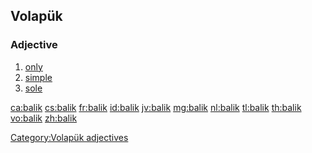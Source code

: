 {{also|balık|Balık|balík}}
==Volapük==

===Adjective===
{{head|vo|adjectives}}

# [[only]]
# [[simple]]
# [[sole]]

[[Category:Volapük adjectives]]

[[ca:balik]]
[[cs:balik]]
[[fr:balik]]
[[id:balik]]
[[jv:balik]]
[[mg:balik]]
[[nl:balik]]
[[tl:balik]]
[[th:balik]]
[[vo:balik]]
[[zh:balik]]